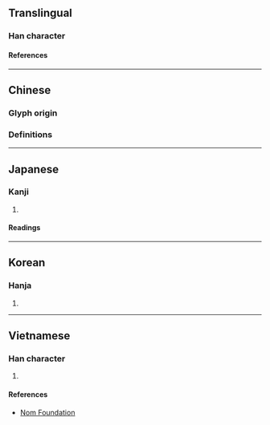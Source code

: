 {{also|映}}
{{character info}}
==Translingual==

===Han character===
{{Han char|rn=72|rad=日|as=09|sn=13|four=|canj=ATLK|ids=⿰日英}}

====References====
{{Han ref|kx=0498.100|dkj=14048|dj=0866.080|hdz=21517.020|uh=668E}}

----

==Chinese==

===Glyph origin===
{{Han etym}}

===Definitions===
{{zh-see|映|v}}

----

==Japanese==

===Kanji===
{{ja-kanji|grade=|rs=日09}}

# {{rfdef|ja|sort=日09}}

====Readings====
{{ja-readings
|goon=よう<やう
|kanon=えい
|kun=うつ-す, うつ-る, は-える
}}

----

==Korean==

===Hanja===
{{ko-hanja|영}}

# {{rfdef|ko|sort=日09}}

----

==Vietnamese==

===Han character===
{{vi-readings|rs=日09|reading=ánh}}

# {{rfdef|vi|sort=日09}}

====References====
* [http://nomfoundation.org/common/nom_details.php?codepoint=668e Nom Foundation]